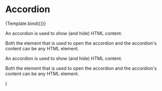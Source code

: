 

<Meta
  title="Components/UI/Accordion"
  component={Accordion}
/>

# Accordion
<Canvas sourceState="shown" withSource="open">
  <Story name="Example"
         args={{
           label: 'Collapsed Section Content',
           warnIf: 1 === 1,
           tooltip: 'This section is an example.'
         }}
  >
    {Template.bind({})}
  </Story>
</Canvas>

<ArgsTable story="Example"/>

  <Accordion>
    <Accordion.Section {...args}>
      <p>An accordion is used to show (and hide) HTML content.</p>
      <p>Both the element that is used to open the accordion and the accordion's content can be any HTML element.</p>
    </Accordion.Section>
    <Accordion.Section {...args}>
      <p>An accordion is used to show (and hide) HTML content.</p>
      <p>Both the element that is used to open the accordion and the accordion's content can be any HTML element.</p>
    </Accordion.Section>
  </Accordion>
)
